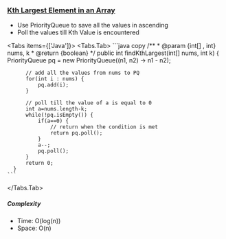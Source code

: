 
### [ Kth Largest Element in an Array](https://leetcode.com/problems/kth-largest-element-in-an-array/description/)

- Use PriorityQueue to save all the values in ascending
- Poll the values till Kth Value is encountered

<Tabs items={['Java']}>
  <Tabs.Tab>
    ```java copy
      /**
       * @param {int[] , int} nums, k
       * @return {boolean}
       */
      public int findKthLargest(int[] nums, int k) {
          PriorityQueue<Integer> pq = new PriorityQueue<Integer>((n1, n2) -> n1 - n2);

          // add all the values from nums to PQ
          for(int i : nums) {
              pq.add(i);
          }

          // poll till the value of a is equal to 0
          int a=nums.length-k;
          while(!pq.isEmpty()) {
              if(a==0) {
                  // return when the condition is met
                  return pq.poll();
              }
              a--;
              pq.poll();
          }
          return 0;
      }
    ```

  </Tabs.Tab>
</Tabs>

##### Complexity

- Time: O(log(n))
- Space: O(n)
